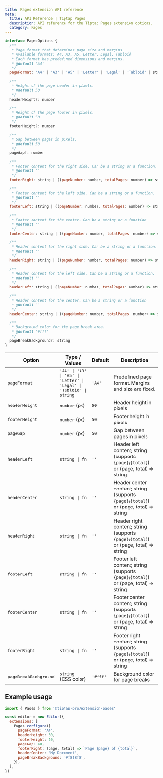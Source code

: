 ```yaml
---
title: Pages extension API reference
meta:
  title: API Reference | Tiptap Pages
  description: API reference for the Tiptap Pages extension options.
  category: Pages
---
```


```js
interface PagesOptions {
  /**
   * Page format that determines page size and margins.
   * Available formats: A4, A3, A5, Letter, Legal, Tabloid
   * Each format has predefined dimensions and margins.
   * @default 'A4'
   */
  pageFormat: 'A4' | 'A3' | 'A5' | 'Letter' | 'Legal' | 'Tabloid' | string

  /**
   * Height of the page header in pixels.
   * @default 50
   */
  headerHeight?: number

  /**
   * Height of the page footer in pixels.
   * @default 50
   */
  footerHeight?: number

  /**
   * Gap between pages in pixels.
   * @default 50
   */
  pageGap?: number

  /**
   * Footer content for the right side. Can be a string or a function.
   * @default ''
   */
  footerRight: string | ((pageNumber: number, totalPages: number) => string)

  /**
   * Footer content for the left side. Can be a string or a function.
   * @default ''
   */
  footerLeft: string | ((pageNumber: number, totalPages: number) => string)

  /**
   * Footer content for the center. Can be a string or a function.
   * @default ''
   */
  footerCenter: string | ((pageNumber: number, totalPages: number) => string)

  /**
   * Header content for the right side. Can be a string or a function.
   * @default ''
   */
  headerRight: string | ((pageNumber: number, totalPages: number) => string)

  /**
   * Header content for the left side. Can be a string or a function.
   * @default ''
   */
  headerLeft: string | ((pageNumber: number, totalPages: number) => string)

  /**
   * Header content for the center. Can be a string or a function.
   * @default ''
   */
  headerCenter: string | ((pageNumber: number, totalPages: number) => string)

  /**
   * Background color for the page break area.
   * @default '#fff'
   */
  pageBreakBackground?: string
}
```

| Option                | Type / Values                | Default   | Description                                                                                 |
|-----------------------|------------------------------|-----------|---------------------------------------------------------------------------------------------|
| `pageFormat`          | `'A4' \| 'A3' \| 'A5' \| 'Letter' \| 'Legal' \| 'Tabloid' \| string` | `'A4'`    | Predefined page format. Margins and size are fixed.                                          |
| `headerHeight`        | `number` (px)                | `50`      | Header height in pixels                                                                     |
| `footerHeight`        | `number` (px)                | `50`      | Footer height in pixels                                                                     |
| `pageGap`             | `number` (px)                | `50`      | Gap between pages in pixels                                                                 |
| `headerLeft`          | `string \| fn`               | `''`      | Header left content; string (supports `{page}`/`{total}`) or (page, total) => string      |
| `headerCenter`        | `string \| fn`               | `''`      | Header center content; string (supports `{page}`/`{total}`) or (page, total) => string    |
| `headerRight`         | `string \| fn`               | `''`      | Header right content; string (supports `{page}`/`{total}`) or (page, total) => string     |
| `footerLeft`          | `string \| fn`               | `''`      | Footer left content; string (supports `{page}`/`{total}`) or (page, total) => string      |
| `footerCenter`        | `string \| fn`               | `''`      | Footer center content; string (supports `{page}`/`{total}`) or (page, total) => string    |
| `footerRight`         | `string \| fn`               | `''`| Footer right content; string (supports `{page}`/`{total}`) or (page, total) => string     |
| `pageBreakBackground` | `string` (CSS color)         | `'#fff'`  | Background color for page breaks                                                            |

## Example usage

```js
import { Pages } from '@tiptap-pro/extension-pages'

const editor = new Editor({
  extensions: [
    Pages.configure({
      pageFormat: 'A4',
      headerHeight: 60,
      footerHeight: 40,
      pageGap: 40,
      footerRight: (page, total) => `Page {page} of {total}`,
      headerCenter: 'My Document',
      pageBreakBackground: '#f8f8f8',
    }),
  ],
})
``` 
